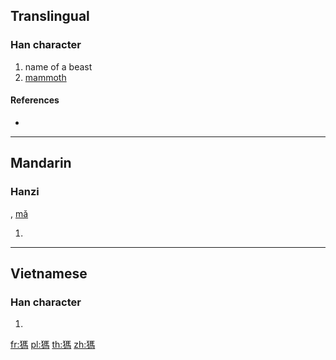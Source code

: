 {{character info/new}}
{{also|犸}}
==Translingual==

===Han character===
{{Han char|rn=94|rad=犬|as=09|sn=12|four=|canj=KHSQF}}
# name of a beast
# [[mammoth]]

====References====
* {{Han ref|kx=0716.300|dkj=20595|hdz=21361.140|uh=7341|ud=29505}}

----

==Mandarin==

===Hanzi===
{{cmn-hanzi|sim=犸|pin=[[mà]] ([[ma4]])|wg=ma<sup>4</sup>}}, [[mǎ]]
# {{defn|lang=cmn|sort=犬09}}

----

==Vietnamese==

===Han character===
{{vi-hantu|[[mã]]|rs=犬09}}

# {{defn|lang=vi|sort=犬09}}

[[fr:獁]]
[[pl:獁]]
[[th:獁]]
[[zh:獁]]